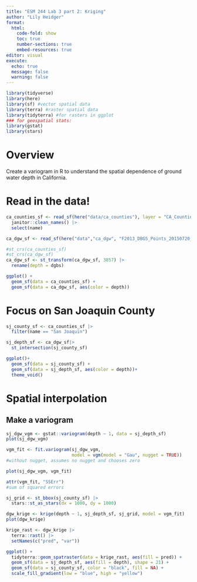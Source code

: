```yaml
---
title: "ESM 244 Lab 3 part 2: Kriging"
author: "Lily Heidger"
format: 
  html:
    code-fold: show
    toc: true
    number-sections: true
    embed-resources: true
editor: visual
execute: 
  echo: true
  message: false
  warning: false
---
```


```r
library(tidyverse)
library(here)
library(sf) #vector spatial data
library(terra) #raster spatial data
library(tidyterra) #for rasters in ggplot
### for geospatial stats:
library(gstat)
library(stars)
```

# Overview

Create a variogram in R to understand the spatial dependence of ground water depth in California. 

# Read in the data!

```r
ca_counties_sf <- read_sf(here("data/ca_counties"), layer = "CA_Counties_TIGER2016") |>
  janitor::clean_names() |>
  select(name)

ca_dgw_sf <- read_sf(here("data","ca_dgw", "F2013_DBGS_Points_20150720_093252.gpkg" ))
```

```r
#st_crs(ca_counties_sf)
#st_crs(ca_dgw_sf)
ca_dgw_sf <- st_transform(ca_dgw_sf, 3857) |>
  rename(depth = dgbs)

ggplot() +
  geom_sf(data = ca_counties_sf) +
  geom_sf(data = ca_dgw_sf, aes(color = depth))

```

# Focus on San Joaquin County

```r
sj_county_sf <- ca_counties_sf |>
  filter(name == "San Joaquin")

sj_depth_sf <- ca_dgw_sf|>
  st_intersection(sj_county_sf)

ggplot()+
  geom_sf(data = sj_county_sf) +
  geom_sf(data = sj_depth_sf, aes(color = depth))+
  theme_void()
```
# Spatial interpolation

## Make a variogram

```r
sj_dgw_vgm <- gstat::variogram(depth ~ 1, data = sj_depth_sf)
plot(sj_dgw_vgm)

vgm_fit <- fit.variogram(sj_dgw_vgm, 
                         model = vgm(model = "Gau", nugget = TRUE))
#without nugget, assumes no nugget and chooses zero

plot(sj_dgw_vgm, vgm_fit)

attr(vgm_fit, "SSErr")
#sum of squared errors
```
```r
sj_grid <- st_bbox(sj_county_sf) |>
  stars::st_as_stars(dx = 1000, dy = 1000)

dgw_krige <- krige(depth ~ 1, sj_depth_sf, sj_grid, model = vgm_fit)
plot(dgw_krige)
```

```r
krige_rast <- dgw_krige |>
  terra::rast() |>
  setNames(c("pred", "var"))

ggplot() +
  tidyterra::geom_spatraster(data = krige_rast, aes(fill = pred)) +
  geom_sf(data = sj_depth_sf, aes(fill = depth), shape = 21) +
  geom_sf(data = sj_county_sf, color = "black", fill = NA) +
  scale_fill_gradient(low = "blue", high = "yellow")
```





